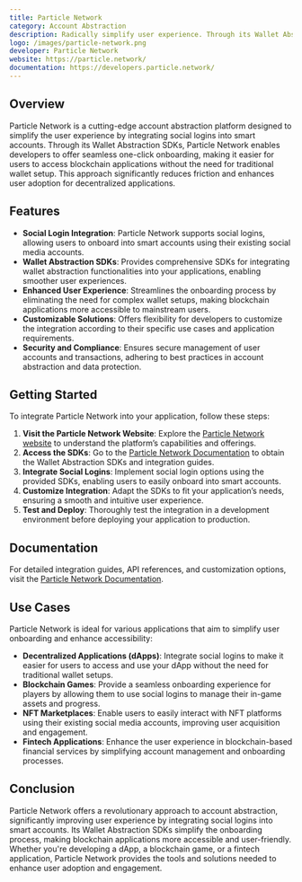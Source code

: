 ```yaml
---
title: Particle Network
category: Account Abstraction
description: Radically simplify user experience. Through its Wallet Abstraction SDKs, developers can enable one-click onboarding into smart accounts through social logins.
logo: /images/particle-network.png
developer: Particle Network
website: https://particle.network/
documentation: https://developers.particle.network/
---
```


## Overview

Particle Network is a cutting-edge account abstraction platform designed to simplify the user experience by integrating social logins into smart accounts. Through its Wallet Abstraction SDKs, Particle Network enables developers to offer seamless one-click onboarding, making it easier for users to access blockchain applications without the need for traditional wallet setup. This approach significantly reduces friction and enhances user adoption for decentralized applications.

## Features

- **Social Login Integration**: Particle Network supports social logins, allowing users to onboard into smart accounts using their existing social media accounts.
- **Wallet Abstraction SDKs**: Provides comprehensive SDKs for integrating wallet abstraction functionalities into your applications, enabling smoother user experiences.
- **Enhanced User Experience**: Streamlines the onboarding process by eliminating the need for complex wallet setups, making blockchain applications more accessible to mainstream users.
- **Customizable Solutions**: Offers flexibility for developers to customize the integration according to their specific use cases and application requirements.
- **Security and Compliance**: Ensures secure management of user accounts and transactions, adhering to best practices in account abstraction and data protection.

## Getting Started

To integrate Particle Network into your application, follow these steps:

1. **Visit the Particle Network Website**: Explore the [Particle Network website](https://particle.network/) to understand the platform’s capabilities and offerings.
2. **Access the SDKs**: Go to the [Particle Network Documentation](https://developers.particle.network/) to obtain the Wallet Abstraction SDKs and integration guides.
3. **Integrate Social Logins**: Implement social login options using the provided SDKs, enabling users to easily onboard into smart accounts.
4. **Customize Integration**: Adapt the SDKs to fit your application’s needs, ensuring a smooth and intuitive user experience.
5. **Test and Deploy**: Thoroughly test the integration in a development environment before deploying your application to production.

## Documentation

For detailed integration guides, API references, and customization options, visit the [Particle Network Documentation](https://developers.particle.network/).

## Use Cases

Particle Network is ideal for various applications that aim to simplify user onboarding and enhance accessibility:

- **Decentralized Applications (dApps)**: Integrate social logins to make it easier for users to access and use your dApp without the need for traditional wallet setups.
- **Blockchain Games**: Provide a seamless onboarding experience for players by allowing them to use social logins to manage their in-game assets and progress.
- **NFT Marketplaces**: Enable users to easily interact with NFT platforms using their existing social media accounts, improving user acquisition and engagement.
- **Fintech Applications**: Enhance the user experience in blockchain-based financial services by simplifying account management and onboarding processes.

## Conclusion

Particle Network offers a revolutionary approach to account abstraction, significantly improving user experience by integrating social logins into smart accounts. Its Wallet Abstraction SDKs simplify the onboarding process, making blockchain applications more accessible and user-friendly. Whether you're developing a dApp, a blockchain game, or a fintech application, Particle Network provides the tools and solutions needed to enhance user adoption and engagement.

